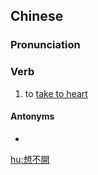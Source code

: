 {{also|想不开}}
==Chinese==
{{zh-forms|s=想不开}}

===Pronunciation===
{{zh-pron
|m=xiǎng不kāi,tl2=y
|cat=v
}}

===Verb===
{{zh-verb}}

# to [[take to heart]]

====Antonyms====
* {{zh-l|想得開}}

[[hu:想不開]]